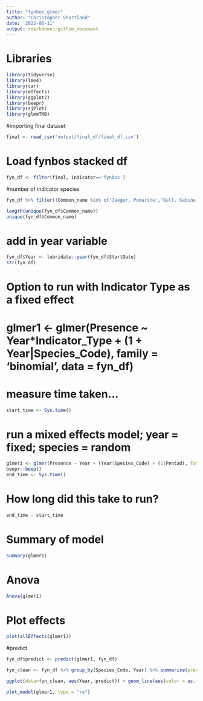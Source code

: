 ```yaml
---
title: "fynbos_glmer"
author: "Christopher Shortland"
date: '2022-06-11'
output: rmarkdown::github_document
---
```


# Libraries
```r
library(tidyverse)
library(lme4)
library(car)
library(effects)
library(ggplot2)
library(beepr)
library(sjPlot)
library(glmmTMB)
```
#importing final dataset
``` r
final <- read_csv('output/final_df/final_df.csv')
```
# Load fynbos stacked df
``` r
fyn_df <- filter(final, indicator=='fynbos')
```
#number of indicator species
``` r

fyn_df %>% filter(!Common_name %in% c('Jaeger, Pomarine',"Gull, Sabine's", "Chaffinch, Common", "Stint, Temminck's", "Scrub Robin, Rufous-tailed", "Partridge, Chukar", "Gull, Hartlaub's", "Cormorant, Crowned")) -> fyn_df

length(unique(fyn_df$Common_name))
unique(fyn_df$Common_name)
```
# add in year variable
``` r
fyn_df$Year <- lubridate::year(fyn_df$StartDate)
str(fyn_df)
```
# Option to run with Indicator Type as a fixed effect
# glmer1 <- glmer(Presence ~ Year*Indicator_Type + (1 + Year|Species_Code), family = 'binomial', data = fyn_df)

# measure time taken...
``` r
start_time <- Sys.time()
```
# run a mixed effects model; year = fixed; species = random
``` r
glmer1 <- glmer(Presence ~ Year + (Year|Species_Code) + (1|Pentad), family = 'binomial', data = fyn_df)
beepr::beep()
end_time <- Sys.time()
```
# How long did this take to run?
``` r
end_time - start_time
```
# Summary of model
``` r
summary(glmer1)
```
# Anova
``` r
Anova(glmer1)
```
# Plot effects
``` r
plot(allEffects(glmer1))
```
#predict
``` r
fyn_df$predict <- predict(glmer1, fyn_df)

fyn_clean <- fyn_df %>% group_by(Species_Code, Year) %>% summarise(predict = mean(predict))

ggplot(data=fyn_clean, aes(Year, predict)) + geom_line(aes(color = as.factor(Species_Code)))
```
``` r
plot_model(glmer1, type = "re")
```